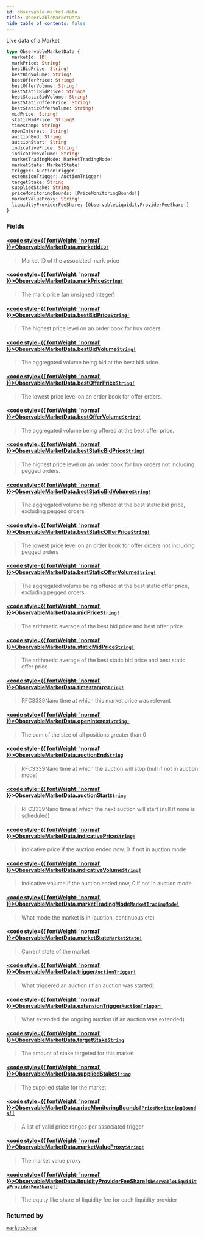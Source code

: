 ```yaml
---
id: observable-market-data
title: ObservableMarketData
hide_table_of_contents: false
---
```








Live data of a Market

```graphql
type ObservableMarketData {
  marketId: ID!
  markPrice: String!
  bestBidPrice: String!
  bestBidVolume: String!
  bestOfferPrice: String!
  bestOfferVolume: String!
  bestStaticBidPrice: String!
  bestStaticBidVolume: String!
  bestStaticOfferPrice: String!
  bestStaticOfferVolume: String!
  midPrice: String!
  staticMidPrice: String!
  timestamp: String!
  openInterest: String!
  auctionEnd: String
  auctionStart: String
  indicativePrice: String!
  indicativeVolume: String!
  marketTradingMode: MarketTradingMode!
  marketState: MarketState!
  trigger: AuctionTrigger!
  extensionTrigger: AuctionTrigger!
  targetStake: String
  suppliedStake: String
  priceMonitoringBounds: [PriceMonitoringBounds!]
  marketValueProxy: String!
  liquidityProviderFeeShare: [ObservableLiquidityProviderFeeShare!]
}
```


### Fields

#### [<code style={{ fontWeight: 'normal' }}>ObservableMarketData.<b>marketId</b></code>](#)<Bullet />[`ID!`](/testnet/api/graphql/scalars/id) <Badge class="secondary" text="non-null"/> <Badge class="secondary" text="scalar"/>
> Market ID of the associated mark price
> 

#### [<code style={{ fontWeight: 'normal' }}>ObservableMarketData.<b>markPrice</b></code>](#)<Bullet />[`String!`](/testnet/api/graphql/scalars/string) <Badge class="secondary" text="non-null"/> <Badge class="secondary" text="scalar"/>
> The mark price (an unsigned integer)
> 

#### [<code style={{ fontWeight: 'normal' }}>ObservableMarketData.<b>bestBidPrice</b></code>](#)<Bullet />[`String!`](/testnet/api/graphql/scalars/string) <Badge class="secondary" text="non-null"/> <Badge class="secondary" text="scalar"/>
> The highest price level on an order book for buy orders.
> 

#### [<code style={{ fontWeight: 'normal' }}>ObservableMarketData.<b>bestBidVolume</b></code>](#)<Bullet />[`String!`](/testnet/api/graphql/scalars/string) <Badge class="secondary" text="non-null"/> <Badge class="secondary" text="scalar"/>
> The aggregated volume being bid at the best bid price.
> 

#### [<code style={{ fontWeight: 'normal' }}>ObservableMarketData.<b>bestOfferPrice</b></code>](#)<Bullet />[`String!`](/testnet/api/graphql/scalars/string) <Badge class="secondary" text="non-null"/> <Badge class="secondary" text="scalar"/>
> The lowest price level on an order book for offer orders.
> 

#### [<code style={{ fontWeight: 'normal' }}>ObservableMarketData.<b>bestOfferVolume</b></code>](#)<Bullet />[`String!`](/testnet/api/graphql/scalars/string) <Badge class="secondary" text="non-null"/> <Badge class="secondary" text="scalar"/>
> The aggregated volume being offered at the best offer price.
> 

#### [<code style={{ fontWeight: 'normal' }}>ObservableMarketData.<b>bestStaticBidPrice</b></code>](#)<Bullet />[`String!`](/testnet/api/graphql/scalars/string) <Badge class="secondary" text="non-null"/> <Badge class="secondary" text="scalar"/>
> The highest price level on an order book for buy orders not including pegged orders.
> 

#### [<code style={{ fontWeight: 'normal' }}>ObservableMarketData.<b>bestStaticBidVolume</b></code>](#)<Bullet />[`String!`](/testnet/api/graphql/scalars/string) <Badge class="secondary" text="non-null"/> <Badge class="secondary" text="scalar"/>
> The aggregated volume being offered at the best static bid price, excluding pegged orders
> 

#### [<code style={{ fontWeight: 'normal' }}>ObservableMarketData.<b>bestStaticOfferPrice</b></code>](#)<Bullet />[`String!`](/testnet/api/graphql/scalars/string) <Badge class="secondary" text="non-null"/> <Badge class="secondary" text="scalar"/>
> The lowest price level on an order book for offer orders not including pegged orders
> 

#### [<code style={{ fontWeight: 'normal' }}>ObservableMarketData.<b>bestStaticOfferVolume</b></code>](#)<Bullet />[`String!`](/testnet/api/graphql/scalars/string) <Badge class="secondary" text="non-null"/> <Badge class="secondary" text="scalar"/>
> The aggregated volume being offered at the best static offer price, excluding pegged orders
> 

#### [<code style={{ fontWeight: 'normal' }}>ObservableMarketData.<b>midPrice</b></code>](#)<Bullet />[`String!`](/testnet/api/graphql/scalars/string) <Badge class="secondary" text="non-null"/> <Badge class="secondary" text="scalar"/>
> The arithmetic average of the best bid price and best offer price
> 

#### [<code style={{ fontWeight: 'normal' }}>ObservableMarketData.<b>staticMidPrice</b></code>](#)<Bullet />[`String!`](/testnet/api/graphql/scalars/string) <Badge class="secondary" text="non-null"/> <Badge class="secondary" text="scalar"/>
> The arithmetic average of the best static bid price and best static offer price
> 

#### [<code style={{ fontWeight: 'normal' }}>ObservableMarketData.<b>timestamp</b></code>](#)<Bullet />[`String!`](/testnet/api/graphql/scalars/string) <Badge class="secondary" text="non-null"/> <Badge class="secondary" text="scalar"/>
> RFC3339Nano time at which this market price was relevant
> 

#### [<code style={{ fontWeight: 'normal' }}>ObservableMarketData.<b>openInterest</b></code>](#)<Bullet />[`String!`](/testnet/api/graphql/scalars/string) <Badge class="secondary" text="non-null"/> <Badge class="secondary" text="scalar"/>
> The sum of the size of all positions greater than 0
> 

#### [<code style={{ fontWeight: 'normal' }}>ObservableMarketData.<b>auctionEnd</b></code>](#)<Bullet />[`String`](/testnet/api/graphql/scalars/string) <Badge class="secondary" text="scalar"/>
> RFC3339Nano time at which the auction will stop (null if not in auction mode)
> 

#### [<code style={{ fontWeight: 'normal' }}>ObservableMarketData.<b>auctionStart</b></code>](#)<Bullet />[`String`](/testnet/api/graphql/scalars/string) <Badge class="secondary" text="scalar"/>
> RFC3339Nano time at which the next auction will start (null if none is scheduled)
> 

#### [<code style={{ fontWeight: 'normal' }}>ObservableMarketData.<b>indicativePrice</b></code>](#)<Bullet />[`String!`](/testnet/api/graphql/scalars/string) <Badge class="secondary" text="non-null"/> <Badge class="secondary" text="scalar"/>
> Indicative price if the auction ended now, 0 if not in auction mode
> 

#### [<code style={{ fontWeight: 'normal' }}>ObservableMarketData.<b>indicativeVolume</b></code>](#)<Bullet />[`String!`](/testnet/api/graphql/scalars/string) <Badge class="secondary" text="non-null"/> <Badge class="secondary" text="scalar"/>
> Indicative volume if the auction ended now, 0 if not in auction mode
> 

#### [<code style={{ fontWeight: 'normal' }}>ObservableMarketData.<b>marketTradingMode</b></code>](#)<Bullet />[`MarketTradingMode!`](/testnet/api/graphql/enums/market-trading-mode) <Badge class="secondary" text="non-null"/> <Badge class="secondary" text="enum"/>
> What mode the market is in (auction, continuous etc)
> 

#### [<code style={{ fontWeight: 'normal' }}>ObservableMarketData.<b>marketState</b></code>](#)<Bullet />[`MarketState!`](/testnet/api/graphql/enums/market-state) <Badge class="secondary" text="non-null"/> <Badge class="secondary" text="enum"/>
> Current state of the market
> 

#### [<code style={{ fontWeight: 'normal' }}>ObservableMarketData.<b>trigger</b></code>](#)<Bullet />[`AuctionTrigger!`](/testnet/api/graphql/enums/auction-trigger) <Badge class="secondary" text="non-null"/> <Badge class="secondary" text="enum"/>
> What triggered an auction (if an auction was started)
> 

#### [<code style={{ fontWeight: 'normal' }}>ObservableMarketData.<b>extensionTrigger</b></code>](#)<Bullet />[`AuctionTrigger!`](/testnet/api/graphql/enums/auction-trigger) <Badge class="secondary" text="non-null"/> <Badge class="secondary" text="enum"/>
> What extended the ongoing auction (if an auction was extended)
> 

#### [<code style={{ fontWeight: 'normal' }}>ObservableMarketData.<b>targetStake</b></code>](#)<Bullet />[`String`](/testnet/api/graphql/scalars/string) <Badge class="secondary" text="scalar"/>
> The amount of stake targeted for this market
> 

#### [<code style={{ fontWeight: 'normal' }}>ObservableMarketData.<b>suppliedStake</b></code>](#)<Bullet />[`String`](/testnet/api/graphql/scalars/string) <Badge class="secondary" text="scalar"/>
> The supplied stake for the market
> 

#### [<code style={{ fontWeight: 'normal' }}>ObservableMarketData.<b>priceMonitoringBounds</b></code>](#)<Bullet />[`[PriceMonitoringBounds!]`](/testnet/api/graphql/objects/price-monitoring-bounds) <Badge class="secondary" text="list"/> <Badge class="secondary" text="object"/>
> A list of valid price ranges per associated trigger
> 

#### [<code style={{ fontWeight: 'normal' }}>ObservableMarketData.<b>marketValueProxy</b></code>](#)<Bullet />[`String!`](/testnet/api/graphql/scalars/string) <Badge class="secondary" text="non-null"/> <Badge class="secondary" text="scalar"/>
> The market value proxy
> 

#### [<code style={{ fontWeight: 'normal' }}>ObservableMarketData.<b>liquidityProviderFeeShare</b></code>](#)<Bullet />[`[ObservableLiquidityProviderFeeShare!]`](/testnet/api/graphql/objects/observable-liquidity-provider-fee-share) <Badge class="secondary" text="list"/> <Badge class="secondary" text="object"/>
> The equity like share of liquidity fee for each liquidity provider
> 



### Returned by

[`marketsData`](/testnet/api/graphql/subscriptions/markets-data)  <Badge class="secondary" text="subscription"/>



